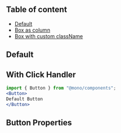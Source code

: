
<Meta
    title="Components/Forms/Button"
    component={Button}
/>

## Table of content

- [Default](#default)
- [Box as column](#box-as-column)
- [Box with custom className](#box-with-custom-className)

## Default
<Canvas>
    <Story id="components-forms-button--default" />
</Canvas>

## With Click Handler
<Canvas>
    <Story id="components-forms-button--with-on-click" />
</Canvas>

```jsx
import { Button } from "@mono/components";
<Button>
Default Button
</Button>
```

## Button Properties

<ArgsTable story="." />
